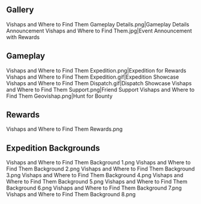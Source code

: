 {{EventTabs}}
==Gallery==
<gallery>
Vishaps and Where to Find Them Gameplay Details.png|Gameplay Details Announcement
Vishaps and Where to Find Them.jpg|Event Announcement with Rewards
</gallery>

==Gameplay==
<gallery>
Vishaps and Where to Find Them Expedition.png|Expedition for Rewards
Vishaps and Where to Find Them Expedition.gif|Expedition Showcase
Vishaps and Where to Find Them Dispatch.gif|Dispatch Showcase
Vishaps and Where to Find Them Support.png|Friend Support
Vishaps and Where to Find Them Geovishap.png|Hunt for Bounty
</gallery>

==Rewards==
<gallery>
Vishaps and Where to Find Them Rewards.png
</gallery>

==Expedition Backgrounds==
<gallery>
Vishaps and Where to Find Them Background 1.png
Vishaps and Where to Find Them Background 2.png
Vishaps and Where to Find Them Background 3.png
Vishaps and Where to Find Them Background 4.png
Vishaps and Where to Find Them Background 5.png
Vishaps and Where to Find Them Background 6.png
Vishaps and Where to Find Them Background 7.png
Vishaps and Where to Find Them Background 8.png
</gallery>